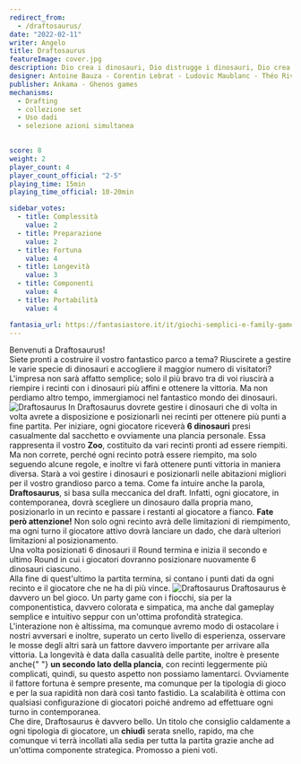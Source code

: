 ```yaml
---
redirect_from:
  - /draftosaurus/
date: "2022-02-11"
writer: Angelo
title: Draftosaurus
featureImage: cover.jpg
description: Dio crea i dinosauri, Dio distrugge i dinosauri, Dio crea l'uomo, l'uomo distrugge Dio, l'uomo crea i dinosauri.
designer: Antoine Bauza - Corentin Lebrat - Ludovic Maublanc - Théo Rivière
publisher: Ankama - Ghenos games
mechanisms:
  - Drafting
  - collezione set
  - Uso dadi
  - selezione azioni simultanea
   

score: 8
weight: 2
player_count: 4
player_count_official: "2-5"
playing_time: 15min
playing_time_official: 10-20min

sidebar_votes:
  - title: Complessità
    value: 2
  - title: Preparazione
    value: 2
  - title: Fortuna
    value: 4
  - title: Longevità
    value: 3
  - title: Componenti
    value: 4
  - title: Portabilità
    value: 4

fantasia_url: https://fantasiastore.it/it/giochi-semplici-e-family-games/6480-draftosaurus.html
---
```


<Setting>
  Benvenuti a Draftosaurus!
  <br />
  Siete pronti a costruire il vostro fantastico parco a tema? Riuscirete a
  gestire le varie specie di dinosauri e accogliere il maggior numero di
  visitatori? L'impresa non sarà affatto semplice; solo il più bravo tra di voi
  riuscirà a riempire i recinti con i dinosauri più affini e ottenere la
  vittoria. Ma non perdiamo altro tempo, immergiamoci nel fantastico mondo dei
  dinosauri.
</Setting>

<img src="./game1.jpg" alt="Draftosaurus" />

<Rules>
  In Draftosaurus dovrete gestire i dinosauri che di volta in volta avrete a
  disposizione e posizionarli nei recinti per ottenere più punti a fine partita.
  Per iniziare, ogni giocatore riceverà <strong>6 dinosauri</strong> presi
  casualmente dal sacchetto e ovviamente una plancia personale. Essa rappresenta
  il vostro <strong>Zoo</strong>, costituito da vari recinti pronti ad essere
  riempiti. Ma non correte, perché ogni recinto potrà essere riempito, ma solo
  seguendo alcune regole, e inoltre vi farà ottenere punti vittoria in maniera
  diversa. Starà a voi gestire i dinosauri e posizionarli nelle abitazioni
  migliori per il vostro grandioso parco a tema. Come fa intuire anche la
  parola, <strong>Draftosaurus</strong>, si basa sulla meccanica del draft.
  Infatti, ogni giocatore, in contemporanea, dovrà scegliere un dinosauro dalla
  propria mano, posizionarlo in un recinto e passare i restanti al giocatore a
  fianco. <strong>Fate però attenzione!</strong> Non solo ogni recinto avrà
  delle limitazioni di riempimento, ma ogni turno il giocatore attivo dovrà
  lanciare un dado, che darà ulteriori limitazioni al posizionamento.
  <br />
  Una volta posizionati 6 dinosauri il Round termina e inizia il secondo e
  ultimo Round in cui i giocatori dovranno posizionare nuovamente 6 dinosauri
  ciascuno.
  <br />
  Alla fine di quest'ultimo la partita termina, si contano i punti dati da ogni
  recinto e il giocatore che ne ha di più vince.
</Rules>

<img src="./game2.jpg" alt="Draftosaurus" />

<Feedback>
  Draftosaurus è davvero un bel gioco. Un party game con i fiocchi, sia per la
  componentistica, davvero colorata e simpatica, ma anche dal gameplay semplice
  e intuitivo seppur con un'ottima profondità strategica. L'interazione non è
  altissima, ma comunque avremo modo di ostacolare i nostri avversari e inoltre,
  superato un certo livello di esperienza, osservare le mosse degli altri sarà
  un fattore davvero importante per arrivare alla vittoria. La longevità è data
  dalla casualità delle partite, inoltre è presente anche{" "}
  <strong>un secondo lato della plancia</strong>, con recinti leggermente più
  complicati, quindi, su questo aspetto non possiamo lamentarci. Ovviamente il
  fattore fortuna è sempre presente, ma comunque per la tipologia di gioco e per
  la sua rapidità non darà così tanto fastidio. La scalabilità è ottima con
  qualsiasi configurazione di giocatori poiché andremo ad effettuare ogni turno
  in contemporanea.
  <br />
  Che dire, Draftosaurus è davvero bello. Un titolo che consiglio caldamente a
  ogni tipologia di giocatore, un <strong>chiudi</strong> serata snello, rapido,
  ma che comunque vi terrà incollati alla sedia per tutta la partita grazie
  anche ad un'ottima componente strategica. Promosso a pieni voti.
</Feedback>

<Instagram id="CZ1McUMjHpC" />
